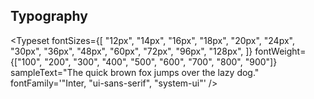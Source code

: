 
<Meta title="Swyft Treasury/Typography" />

## Typography

<Typeset
  fontSizes={[
    "12px",
    "14px",
    "16px",
    "18px",
    "20px",
    "24px",
    "30px",
    "36px",
    "48px",
    "60px",
    "72px",
    "96px",
    "128px",
  ]}
  fontWeight={["100", "200", "300", "400", "500", "600", "700", "800", "900"]}
  sampleText="The quick brown fox jumps over the lazy dog."
  fontFamily='"Inter, "ui-sans-serif", "system-ui"'
/>
